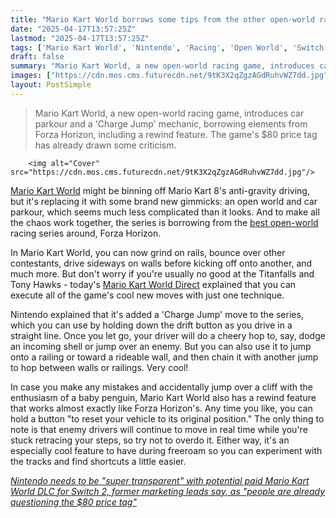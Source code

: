 ```yaml
---
title: "Mario Kart World borrows some tips from the other open-world racing epic Forza Horizon with a handy rewind feature"
date: "2025-04-17T13:57:25Z"
lastmod: "2025-04-17T13:57:25Z"
tags: ['Mario Kart World', 'Nintendo', 'Racing', 'Open World', 'Switch']
draft: false
summary: "Mario Kart World, a new open-world racing game, introduces car parkour and a 'Charge Jump' mechanic, borrowing elements from Forza Horizon, including a rewind feature.  The game's $80 price tag has already drawn some criticism."
images: ["https://cdn.mos.cms.futurecdn.net/9tK3X2qZgzAGdRuhvWZ7dd.jpg"]
layout: PostSimple
---
```

> Mario Kart World, a new open-world racing game, introduces car parkour and a 'Charge Jump' mechanic, borrowing elements from Forza Horizon, including a rewind feature.  The game's $80 price tag has already drawn some criticism.


        <img alt="Cover" src="https://cdn.mos.cms.futurecdn.net/9tK3X2qZgzAGdRuhvWZ7dd.jpg"/>
        
[Mario Kart World](https://www.gamesradar.com/games/mario-kart-world-guide/) might be binning off Mario Kart 8's anti-gravity driving, but it's replacing it with some brand new gimmicks: an open world and car parkour, which seems much less complicated than it looks. And to make all the chaos work together, the series is borrowing from the [best open-world](https://www.gamesradar.com/best-open-world-games/) racing series around, Forza Horizon.

In Mario Kart World, you can now grind on rails, bounce over other contestants, drive sideways on walls before kicking off onto another, and much more. But don't worry if you're usually no good at the Titanfalls and Tony Hawks - today's [Mario Kart World Direct](https://www.gamesradar.com/news/live/mario-kart-world-direct-live-coverage-2025-everything-announced/) explained that you can execute all of the game's cool new moves with just one technique.

Nintendo explained that it's added a 'Charge Jump' move to the series, which you can use by holding down the drift button as you drive in a straight line. Once you let go, your driver will do a cheery hop to, say, dodge an incoming shell or jump over an enemy. But you can also use it to jump onto a railing or toward a rideable wall, and then chain it with another jump to hop between walls or railings. Very cool!

In case you make any mistakes and accidentally jump over a cliff with the enthusiasm of a baby penguin, Mario Kart World also has a rewind feature that works almost exactly like Forza Horizon's. Any time you like, you can hold a button "to reset your vehicle to its original position." The only thing to note is that enemy drivers will continue to move in real time while you're stuck retracing your steps, so try not to overdo it. Either way, it's an especially cool feature to have during freeroam so you can experiment with the tracks and find shortcuts a little easier.

[<em>Nintendo needs to be "super transparent" with potential paid Mario Kart World DLC for Switch 2, former marketing leads say, as "people are already questioning the $80 price tag"</em>](https://www.gamesradar.com/games/racing/nintendo-needs-to-be-super-transparent-with-potential-paid-mario-kart-world-dlc-for-switch-2-former-marketing-leads-say-as-people-are-already-questioning-the-usd80-price-tag/)
        